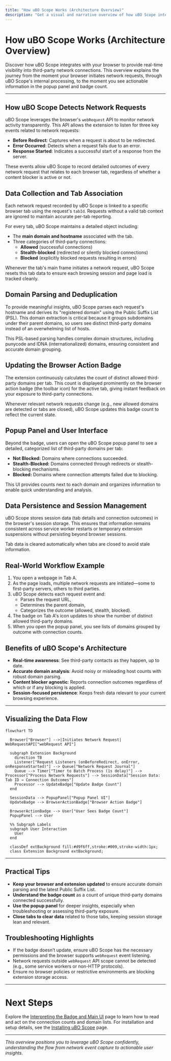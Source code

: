 ```yaml
---
title: "How uBO Scope Works (Architecture Overview)"
description: "Get a visual and narrative overview of how uBO Scope interacts with your browser. Understand the role of webRequest listeners, the flow of data from network request detection to popup panel display, and how the badge updates in real time. Includes a simple mermaid data flow diagram."
---
```


# How uBO Scope Works (Architecture Overview)

Discover how uBO Scope integrates with your browser to provide real-time visibility into third-party network connections. This overview explains the journey from the moment your browser initiates network requests, through uBO Scope's internal processing, to the moment you see actionable information in the popup panel and badge count.

---

## How uBO Scope Detects Network Requests

uBO Scope leverages the browser's `webRequest` API to monitor network activity transparently. This API allows the extension to listen for three key events related to network requests:

- **Before Redirect**: Captures when a request is about to be redirected.
- **Error Occurred**: Detects when a request fails due to an error.
- **Response Started**: Indicates a successful start of a response from the server.

These events allow uBO Scope to record detailed outcomes of every network request that relates to each browser tab, regardless of whether a content blocker is active or not.


## Data Collection and Tab Association

Each network request recorded by uBO Scope is linked to a specific browser tab using the request's `tabId`. Requests without a valid tab context are ignored to maintain accurate per-tab reporting.

For every tab, uBO Scope maintains a detailed object including:

- The **main domain and hostname** associated with the tab.
- Three categories of third-party connections:
  - **Allowed** (successful connections)
  - **Stealth-blocked** (redirected or silently blocked connections)
  - **Blocked** (explicitly blocked requests resulting in errors)

Whenever the tab's main frame initiates a network request, uBO Scope resets this tab data to ensure each browsing session and page load is tracked cleanly.


## Domain Parsing and Deduplication

To provide meaningful insights, uBO Scope parses each request's hostname and derives its "registered domain" using the Public Suffix List (PSL). This domain extraction is critical because it groups subdomains under their parent domains, so users see distinct third-party domains instead of an overwhelming list of hosts.

This PSL-based parsing handles complex domain structures, including punycode and IDNA (internationalized) domains, ensuring consistent and accurate domain grouping.


## Updating the Browser Action Badge

The extension continuously calculates the count of distinct allowed third-party domains per tab. This count is displayed prominently on the browser action badge (the toolbar icon) for the active tab, giving instant feedback on your exposure to third-party connections.

Whenever relevant network requests change (e.g., new allowed domains are detected or tabs are closed), uBO Scope updates this badge count to reflect the current state.


## Popup Panel and User Interface

Beyond the badge, users can open the uBO Scope popup panel to see a detailed, categorized list of third-party domains per tab:

- **Not Blocked:** Domains where connections succeeded.
- **Stealth-Blocked:** Domains connected through redirects or stealth-blocking mechanisms.
- **Blocked:** Domains where connection attempts failed due to blocking.

This UI provides counts next to each domain and organizes information to enable quick understanding and analysis.


## Data Persistence and Session Management

uBO Scope stores session data (tab details and connection outcomes) in the browser's session storage. This ensures that information remains consistent across service worker restarts or temporary extension suspensions without persisting beyond browser sessions.

Tab data is cleared automatically when tabs are closed to avoid stale information.


## Real-World Workflow Example

1. You open a webpage in Tab A.
2. As the page loads, multiple network requests are initiated—some to first-party servers, others to third parties.
3. uBO Scope detects each request event and:
   - Parses the request URL,
   - Determines the parent domain,
   - Categorizes the outcome (allowed, stealth, blocked).
4. The badge on Tab A's icon updates to show the number of distinct allowed third-party domains.
5. When you open the popup panel, you see lists of domains grouped by outcome with connection counts.


## Benefits of uBO Scope's Architecture

- **Real-time awareness**: See third-party contacts as they happen, up to date.
- **Accurate domain analysis**: Avoid noisy or misleading host counts with robust domain parsing.
- **Content blocker agnostic**: Reports connection outcomes regardless of which or if any blocking is applied.
- **Session-focused persistence**: Keeps fresh data relevant to your current browsing experience.


---

## Visualizing the Data Flow

```mermaid
flowchart TD

  Browser["Browser"] -->|Initiates Network Request| WebRequestAPI["webRequest API"]

  subgraph Extension Background
    direction TB
    Listener["Request Listeners (onBeforeRedirect, onError, onResponseStarted)"] --> Queue["Network Request Journal"]
    Queue --> Timer["Timer to Batch Process (1s delay)"] --> Processor["Process Network Requests"] --> SessionData["Session Data: Tab ID → Connection Outcomes"]
    Processor --> UpdateBadge["Update Badge Count"]
  end

  SessionData --> PopupPanel["Popup Panel UI"]
  UpdateBadge --> BrowserActionBadge["Browser Action Badge"]

  BrowserActionBadge --> User["User Sees Badge Count"]
  PopupPanel --> User

  %% Subgraph Labels
  subgraph User Interaction
    User
  end

  classDef extBackground fill:#d9f6ff,stroke:#009,stroke-width:1px;
  class Extension Background extBackground;
```


---

## Practical Tips

- **Keep your browser and extension updated** to ensure accurate domain parsing and the latest Public Suffix List.
- **Understand the badge count** as a count of unique third-party domains connected successfully.
- **Use the popup panel** for deeper insights, especially when troubleshooting or assessing third-party exposure.
- **Close tabs to clear data** related to those tabs, keeping session storage lean and relevant.


## Troubleshooting Highlights

- If the badge doesn’t update, ensure uBO Scope has the necessary permissions and the browser supports `webRequest` event listening.
- Network requests outside `webRequest` API scope cannot be detected (e.g., some service workers or non-HTTP protocols).
- Ensure no browser policies or restrictive environments are blocking extension storage access.


---

# Next Steps

Explore the [Interpreting the Badge and Main UI](https://your-doc-site/guides/main-workflows/interpreting-badge) page to learn how to read and act on the connection counts and domain lists. For installation and setup details, see the [Installing uBO Scope](https://your-doc-site/getting-started/installation-basics/extension-installation) page.


---

*This overview positions you to leverage uBO Scope confidently, understanding the flow from network event capture to actionable user insights.*